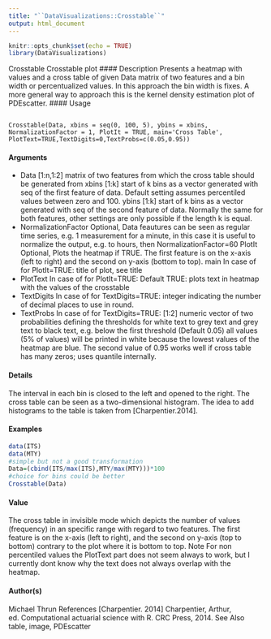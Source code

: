 ```yaml
---
title: "``DataVisualizations::Crosstable``"
output: html_document
---
```




```r
knitr::opts_chunk$set(echo = TRUE)
library(DataVisualizations)
```

Crosstable Crosstable plot
#### Description
Presents a heatmap with values and a cross table of given Data matrix of two features and a bin
width or percentualized values. In this approach the bin width is fixes. A more general way to
approach this is the kernel density estimation plot of PDEscatter.
#### Usage
<pre><code>
Crosstable(Data, xbins = seq(0, 100, 5), ybins = xbins,
NormalizationFactor = 1, PlotIt = TRUE, main='Cross Table',
PlotText=TRUE,TextDigits=0,TextProbs=c(0.05,0.95))
</code></pre>
#### Arguments
* Data [1:n,1:2] matrix of two features from which the cross table should be generated
from
xbins [1:k] start of k bins as a vector generated with seq of the first feature of data.
Default setting assumes percentiled values between zero and 100.
ybins [1:k] start of k bins as a vector generated with seq of the second feature of data.
Normally the same for both features, other settings are only possible if the length k is equal.
* NormalizationFactor
Optional, Data feautures can be seen as regular time series, e.g. 1 measurement
for a minute, in this case it is useful to normalize the output, e.g. to hours, then NormalizationFactor=60
PlotIt Optional, Plots the heatmap if TRUE. The first feature is on the x-axis (left to right) and the second on y-axis (bottom to top).
main In case of for PlotIt=TRUE: title of plot, see title
* PlotText In case of for PlotIt=TRUE: Default TRUE: plots text in heatmap with the values of the crosstable
* TextDigits In case of for TextDigits=TRUE: integer indicating the number of decimal places to use in round.
* TextProbs In case of for TextDigits=TRUE: [1:2] numeric vector of two probabilities defining the thresholds for white text to grey text and grey text to black text, e.g. below
the first threshold (Default 0.05) all values (5% of values) will be printed in white because the lowest values of the heatmap are blue. The second value of 0.95 works well if cross table has many zeros; uses quantile internally.

#### Details
The interval in each bin is closed to the left and opened to the right. The cross table can be seen as a two-dimensional histogram. The idea to add histograms to the table is taken from [Charpentier.2014].

#### Examples
```r
data(ITS)
data(MTY)
#simple but not a good transformation
Data=(cbind(ITS/max(ITS),MTY/max(MTY)))*100
#choice for bins could be better
Crosstable(Data)
```

#### Value
The cross table in invisible mode which depicts the number of values (frequency) in an specific
range with regard to two features.
The first feature is on the x-axis (left to right), and the second on y-axis (top to bottom) contrary to
the plot where it is bottom to top.
Note
For non percentiled values the PlotText part does not seem always to work, but I currently dont
know why the text does not always overlap with the heatmap.

#### Author(s)
Michael Thrun
References
[Charpentier. 2014] Charpentier, Arthur, ed. Computational actuarial science with R. CRC Press,
2014.
See Also
table, image, PDEscatter
